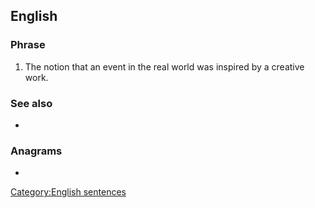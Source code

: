 ==English==
{{wikipedia|life imitating art}}

===Phrase===
{{head|en|phrase}}

# The notion that an event in the real world was inspired by a creative work.

===See also===
* {{l|en|art imitates life}}

===Anagrams===
* {{l|en|art imitates life}}

[[Category:English sentences]]
